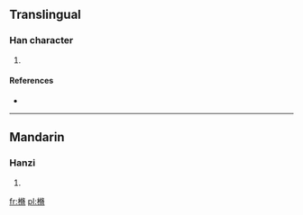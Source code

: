 ==Translingual==

===Han character===
{{Han char|rn=75|rad=木|as=11|sn=15|four=4792<sub>7</sub>|canj=木人中月 (DOLB)}}

# {{defn|Han|sort=木11}}

====References====
* {{Han ref|kx=0549.080|dkj=15407|dj=0937.070|hdz=21280.130|uh=6A07|ud=27143|bh=E5ED|bd=58861}}

----

==Mandarin==

===Hanzi===
{{cmn-hanzi|pin=[[xiū]] ([[xiu1]])|wg=hsiu<sup>1</sup>}}

# {{defn|lang=cmn|sort=木11}}

[[fr:樇]]
[[pl:樇]]